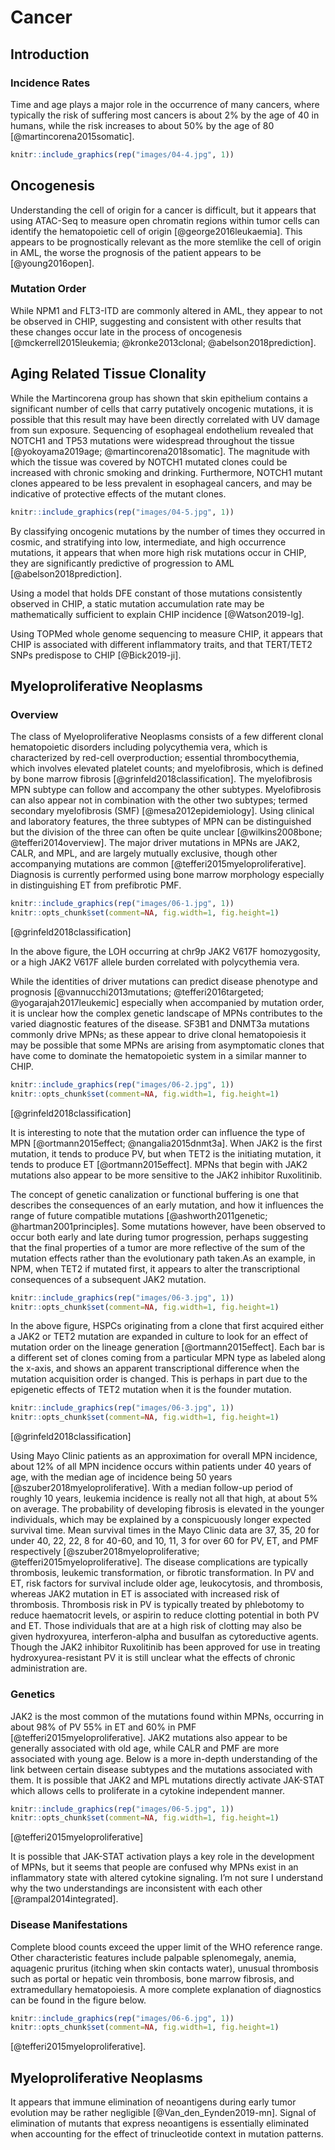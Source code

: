 # Cancer {#cancer}

## Introduction
### Incidence Rates
Time and age plays a major role in the occurrence of many cancers, where typically the risk of suffering most cancers is about 2% by the age of 40 in humans, while the risk increases to about 50% by the age of 80 [@martincorena2015somatic].
```r
knitr::include_graphics(rep("images/04-4.jpg", 1))
```

## Oncogenesis
Understanding the cell of origin for a cancer is difficult, but it appears that using ATAC-Seq to measure open chromatin regions within tumor cells can identify the hematopoietic cell of origin [@george2016leukaemia]. This appears to be prognostically relevant as the more stemlike the cell of origin in AML, the worse the prognosis of the patient appears to be [@young2016open].

### Mutation Order
While NPM1 and FLT3-ITD are commonly altered in AML, they appear to not be observed in CHIP, suggesting and consistent with other results that these changes occur late in the process of oncogenesis [@mckerrell2015leukemia; @kronke2013clonal; @abelson2018prediction].

## Aging Related Tissue Clonality
While the Martincorena group has shown that skin epithelium contains a significant number of cells that carry putatively oncogenic mutations, it is possible that this result may have been directly correlated with UV damage from sun exposure. Sequencing of esophageal endothelium revealed that NOTCH1 and TP53 mutations were widespread throughout the tissue [@yokoyama2019age; @martincorena2018somatic]. The magnitude with which the tissue was covered by NOTCH1 mutated clones could be increased with chronic smoking and drinking. Furthermore, NOTCH1 mutant clones appeared to be less prevalent in esophageal cancers, and may be indicative of protective effects of the mutant clones.
```r
knitr::include_graphics(rep("images/04-5.jpg", 1))
```

By classifying oncogenic mutations by the number of times they occurred in cosmic, and stratifying into low, intermediate, and high occurrence mutations, it appears that when more high risk mutations occur in CHIP, they are significantly predictive of progression to AML [@abelson2018prediction].

Using a model that holds DFE constant of those mutations consistently observed in CHIP, a static mutation accumulation rate may be mathematically sufficient to explain CHIP incidence [@Watson2019-lg].

Using TOPMed whole genome sequencing to measure CHIP, it appears that CHIP is associated with different inflammatory traits, and that TERT/TET2 SNPs predispose to CHIP [@Bick2019-ji].

## Myeloproliferative Neoplasms

### Overview

The class of Myeloproliferative Neoplasms consists of a few different clonal hematopoietic disorders including polycythemia vera, which is characterized by red-cell overproduction; essential thrombocythemia, which involves elevated platelet counts; and myelofibrosis, which is defined by bone marrow fibrosis [@grinfeld2018classification]. The myelofibrosis MPN subtype can follow and accompany the other subtypes. Myelofibrosis can also appear not in combination with the other two subtypes; termed secondary myelofibrosis (SMF) [@mesa2012epidemiology]. Using clinical and laboratory features, the three subtypes of MPN can be distinguished but the division of the three can often be quite unclear [@wilkins2008bone; @tefferi2014overview]. The major driver mutations in MPNs are JAK2, CALR, and MPL, and are largely mutually exclusive, though other accompanying mutations are common [@tefferi2015myeloproliferative]. Diagnosis is currently performed using bone marrow morphology especially in distinguishing ET from prefibrotic PMF.
```r
knitr::include_graphics(rep("images/06-1.jpg", 1))          
knitr::opts_chunk$set(comment=NA, fig.width=1, fig.height=1)
```                                                         
[@grinfeld2018classification]  

In the above figure, the LOH occurring at chr9p JAK2 V617F homozygosity, or a high JAK2 V617F allele burden correlated with polycythemia vera.  

While the identities of driver mutations can predict disease phenotype and prognosis [@vannucchi2013mutations; @tefferi2016targeted; @yogarajah2017leukemic] especially when accompanied by mutation order, it is unclear how the complex genetic landscape of MPNs contributes to the varied diagnostic features of the disease. SF3B1 and DNMT3a mutations commonly drive MPNs; as these appear to drive clonal hematopoiesis it may be possible that some MPNs are arising from asymptomatic clones that have come to dominate the hematopoietic system in a similar manner to CHIP.
```r
knitr::include_graphics(rep("images/06-2.jpg", 1))          
knitr::opts_chunk$set(comment=NA, fig.width=1, fig.height=1)
```                                                         
[@grinfeld2018classification]  

It is interesting to note that the mutation order can influence the type of MPN [@ortmann2015effect; @nangalia2015dnmt3a]. When JAK2 is the first mutation, it tends to produce PV, but when TET2 is the initiating mutation, it tends to produce ET [@ortmann2015effect]. MPNs that begin with JAK2 mutations also appear to be more sensitive to the JAK2 inhibitor Ruxolitinib.  

The concept of genetic canalization or functional buffering is one that describes the consequences of an early mutation, and how it influences the range of future compatible mutations [@ashworth2011genetic; @hartman2001principles]. Some mutations however, have been observed to occur both early and late during tumor progression, perhaps suggesting that the final properties of a tumor are more reflective of the sum of the mutation effects rather than the evolutionary path taken.As an example, in NPM, when TET2 if mutated first, it appears to alter the transcriptional consequences of a subsequent JAK2 mutation.

```r
knitr::include_graphics(rep("images/06-3.jpg", 1))          
knitr::opts_chunk$set(comment=NA, fig.width=1, fig.height=1)
```                                                         
In the above figure, HSPCs originating from a clone that first acquired either a JAK2 or TET2 mutation are expanded in culture to look for an effect of mutation order on the lineage generation [@ortmann2015effect]. Each bar is a different set of clones coming from a particular MPN type as labeled along the x-axis, and shows an apparent transcriptional difference when the mutation acquisition order is changed. This is perhaps in part due to the epigenetic effects of TET2 mutation when it is the founder mutation.

```r
knitr::include_graphics(rep("images/06-3.jpg", 1))          
knitr::opts_chunk$set(comment=NA, fig.width=1, fig.height=1)
```                                                         
[@grinfeld2018classification]  

Using Mayo Clinic patients as an approximation for overall MPN incidence, about 12% of all MPN incidence occurs within patients under 40 years of age, with the median age of incidence being 50 years [@szuber2018myeloproliferative]. With a median follow-up period of roughly 10 years, leukemia incidence is really not all that high, at about 5% on average. The probability of developing fibrosis is elevated in the younger individuals, which may be explained by a conspicuously longer expected survival time. Mean survival times in the Mayo Clinic data are 37, 35, 20 for under 40, 22, 22, 8 for 40-60, and 10, 11, 3 for over 60 for PV, ET, and PMF respectively [@szuber2018myeloproliferative; @tefferi2015myeloproliferative]. The disease complications are typically thrombosis, leukemic transformation, or fibrotic transformation. In PV and ET, risk factors for survival include older age, leukocytosis, and thrombosis, whereas JAK2 mutation in ET is associated with increased risk of thrombosis. Thrombosis risk in PV is typically treated by phlebotomy to reduce haematocrit levels, or aspirin to reduce clotting potential in both PV and ET. Those individuals that are at a high risk of clotting may also be given hydroxyurea, interferon-alpha and busulfan as cytoreductive agents. Though the JAK2 inhibitor Ruxolitinib has been approved for use in treating hydroxyurea-resistant PV it is still unclear what the effects of chronic administration are.

### Genetics
JAK2 is the most common of the mutations found within MPNs, occurring in about 98% of PV 55% in ET and 60% in PMF [@tefferi2015myeloproliferative]. JAK2 mutations also appear to be generally associated with old age, while CALR and PMF are more associated with young age. Below is a more in-depth understanding of the link between certain disease subtypes and the mutations associated with them. It is possible that JAK2 and MPL mutations directly activate JAK-STAT which allows cells to proliferate in a cytokine independent manner.
```r
knitr::include_graphics(rep("images/06-5.jpg", 1))          
knitr::opts_chunk$set(comment=NA, fig.width=1, fig.height=1)
```
[@tefferi2015myeloproliferative]  

It is possible that JAK-STAT activation plays a key role in the development of MPNs, but it seems that people are confused why MPNs exist in an inflammatory state with altered cytokine signaling. I'm not sure I understand why the two understandings are inconsistent with each other [@rampal2014integrated].

### Disease Manifestations
Complete blood counts exceed the upper limit of the WHO reference range. Other characteristic features include palpable splenomegaly, anemia, aquagenic pruritus (itching when skin contacts water), unusual thrombosis such as portal or hepatic vein thrombosis, bone marrow fibrosis, and extramedullary hematopoiesis. A more complete explanation of diagnostics can be found in the figure below.
```r
knitr::include_graphics(rep("images/06-6.jpg", 1))          
knitr::opts_chunk$set(comment=NA, fig.width=1, fig.height=1)
```
[@tefferi2015myeloproliferative].

## Myeloproliferative Neoplasms
It appears that immune elimination of neoantigens during early tumor evolution may be rather negligible [@Van_den_Eynden2019-mn]. Signal of elimination of mutants that express neoantigens is essentially eliminated when accounting for the effect of trinucleotide context in mutation patterns.

